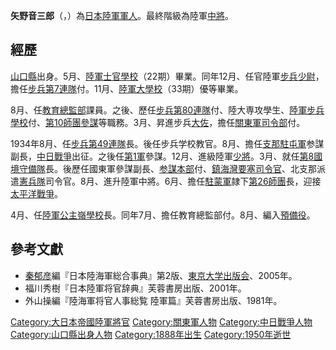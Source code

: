 '''矢野音三郎'''（{{lang-ja|やの おとさぶろう}}，{{bd|1888年|6月29日|1950年|11月24日}}）為[[大日本帝國陸軍|日本陸軍]][[軍人|軍人]]。最終階級為陸軍[[中將|中將]]。

==經歷==
[[山口縣|山口縣]]出身。{{和暦|1910}}5月、[[日本陸軍士官學校|陸軍士官學校]]（22期）畢業。同年12月、任官陸軍[[步兵|步兵]][[少尉|少尉]]，擔任[[步兵第7連隊|步兵第7連隊]]付。{{和暦|1921}}11月、[[日本陸軍大學校|陸軍大學校]]（33期）優等畢業。

{{和暦|1923}}8月、任[[教育總監|教育總監部]]課員。之後、歷任[[步兵第80連隊|步兵第80連隊]]付、陸大専攻學生、[[陸軍步兵學校_(日本)|陸軍步兵學校]]付、[[第10師團|第10師團]][[參謀|參謀]]等職務。{{和暦|1934}}3月、昇進步兵[[大佐|大佐]]，擔任[[關東軍|關東軍]][[司令部|司令部]]付。

1934年8月、任[[步兵第49連隊|步兵第49連隊]]長。後任步兵学校教官。{{和暦|1937}}8月、擔任[[支那駐屯軍|支那駐屯軍]]参謀副長，[[中国抗日战争|中日戰爭]]出征。之後任[[第1軍_(日本陸軍)|第1軍]]參謀。{{和暦|1937}}12月、進級陸軍[[少將|少將]]。{{和暦|1938}}3月、就任[[海拉爾要塞|第8國境守備隊]]長。後歷任國東軍參謀副長、[[参谋本部_(大日本帝国)|参謀本部]]付、[[鎮海灣要塞|鎮海灣要塞]][[司令官|司令官]]、北支那派遣[[憲兵_(日本陸軍)|憲兵隊]]司令官。{{和暦|1940}}8月、進升陸軍中將。{{和暦|1941}}6月、擔任[[駐蒙軍|駐蒙軍]]隷下[[第26師團|第26師團]]長，迎接[[太平洋戰爭|太平洋戰爭]]。

{{和暦|1942}}4月、任[[陸軍公主嶺學校|陸軍公主嶺學校]]長。同年7月、擔任教育總監部付。{{和暦|1943}}8月、編入[[預備役|預備役]]。

==參考文獻==
{{refbegin}}
* [[秦郁彦|秦郁彦]]編『日本陸海軍総合事典』第2版、[[東京大学出版会|東京大学出版会]]、2005年。
* 福川秀樹『日本陸軍将官辞典』芙蓉書房出版、2001年。
* 外山操編『陸海軍将官人事総覧 陸軍篇』芙蓉書房出版、1981年。
{{refend}}

[[Category:大日本帝國陸軍將官|Category:大日本帝國陸軍將官]]
[[Category:關東軍人物|Category:關東軍人物]]
[[Category:中日戰爭人物|Category:中日戰爭人物]]
[[Category:山口縣出身人物|Category:山口縣出身人物]]
[[Category:1888年出生|Category:1888年出生]]
[[Category:1950年逝世|Category:1950年逝世]]